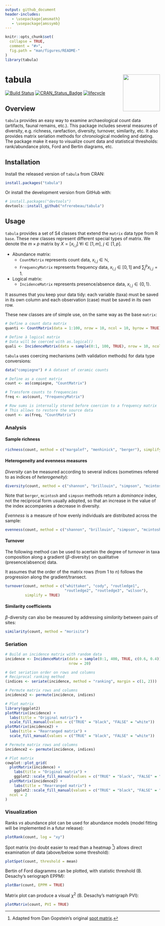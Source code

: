 ```yaml
---
output: github_document
header-includes:
   - \usepackage{amsmath}
   - \usepackage{amssymb}
---
```


<!-- README.md is generated from README.Rmd. Please edit that file -->

```r
knitr::opts_chunk$set(
  collapse = TRUE,
  comment = "#>",
  fig.path = "man/figures/README-"
)
library(tabula)
```

# tabula <img width=120px src="man/figures/logo.svg" align="right" />

[![Build Status](https://travis-ci.org/nfrerebeau/tabula.svg?branch=master)](https://travis-ci.org/nfrerebeau/tabula)
[![CRAN_Status_Badge](http://www.r-pkg.org/badges/version/tabula)](https://cran.r-project.org/package=tabula)
[![lifecycle](https://img.shields.io/badge/lifecycle-experimental-orange.svg)](https://www.tidyverse.org/lifecycle/#experimental)

## Overview

`tabula` provides an easy way to examine archaeological count data (artifacts, faunal remains, etc.). This package includes several measures of diversity, e.g. richness, rarefaction, diversity, turnover, similarity, etc. It also provides matrix seriation methods for chronological modeling and dating. The package make it easy to visualize count data and statistical thresholds: rank/abundance plots, Ford and Bertin diagrams, etc.

## Installation

Install the released version of `tabula` from CRAN:

```r
install.packages("tabula")
```

Or install the development version from GitHub with:

```r
# install.packages("devtools")
devtools::install_github("nfrerebeau/tabula")
```

## Usage

`tabula` provides a set of S4 classes that extend the `matrix` data type from R `base`. These new classes represent different special types of matrix. We denote the $m \times p$ matrix by $X = \left[ x_{i,j} \right] ~\forall i \in [1,m], ~j \in [1,p]$.

* Abundance matrix:
    * `CountMatrix` represents count data, $x_{i,j} \in \mathbb{N}$,
    * `FrequencyMatrix` represents frequency data, $x_{i,j} \in \left[ 0,1 \right]$ and ${\sum_{j}{}^{p}} x_{i,j} = 1$.
* Logical matrix:
    * `IncidenceMatrix` represents presence/absence data, $x_{i,j} \in \lbrace 0,1 \rbrace$.

It assumes that you keep your data tidy: each variable (taxa) must be saved in its own column and each observation (case) must be saved in its own row.

These new classes are of simple use, on the same way as the base `matrix`:

```r
# Define a count data matrix
quanti <- CountMatrix(data = 1:100, nrow = 10, ncol = 10, byrow = TRUE)

# Define à logical matrix
# Data will be coerced with as.logical()
quali <- IncidenceMatrix(data = sample(0:1, 100, TRUE), nrow = 10, ncol = 10)
```

`tabula` uses coercing mechanisms (with validation methods) for data type conversions:

```r
data("compiegne") # A dataset of ceramic counts

# Define as a count matrix
count <- as(compiegne, "CountMatrix")

# Transform counts to frequencies
freq <- as(count, "FrequencyMatrix")

# Row sums is internally stored before coercion to a frequency matrix
# This allows to restore the source data
count <- as(freq, "CountMatrix")
```

### Analysis

#### Sample richness

```r
richness(count, method = c("margalef", "menhinick", "berger"), simplify = TRUE)
```

#### Heterogeneity and evenness measures

*Diversity* can be measured according to several indices (sometimes refered to as indices of *heterogeneity*):

```r
diversity(count, method = c("shannon", "brillouin", "simpson", "mcintosh", "berger"), simplify = TRUE)
```

Note that `berger`, `mcintosh` and `simpson` methods return a *dominance* index, not the reciprocal form usually adopted, so that an increase in the value of the index accompanies a decrease in diversity.

*Evenness* is a measure of how evenly individuals are distributed across the sample:
```r
evenness(count, method = c("shannon", "brillouin", "simpson", "mcintosh"), simplify = TRUE)
```

#### Turnover

The following method can be used to acertain the degree of *turnover* in taxa composition along a gradient ($\beta$-diversity) on qualitative (presence/absence) data.

It assumes that the order of the matrix rows (from $1$ to $n$) follows the progression along the gradient/transect.

```r
turnover(count, method = c("whittaker", "cody", "routledge1",
                           "routledge2", "routledge3", "wilson"),
         simplify = TRUE)
```

#### Similarity coefficients

$\beta$-diversity can also be measured by addressing *similarity* between pairs of sites:

```r
similarity(count, method = "morisita")
```


### Seriation

```r
# Build an incidence matrix with random data
incidence <- IncidenceMatrix(data = sample(0:1, 400, TRUE, c(0.6, 0.4)),
                             nrow = 20)

# Get seriation order on rows and columns
# Reciprocal ranking method
(indices <- seriate(incidence, method = "ranking", margin = c(1, 2)))
```

```r
# Permute matrix rows and columns
incidence2 <- permute(incidence, indices)

# Plot matrix
library(ggplot2)
plotMatrix(incidence) + 
  labs(title = "Original matrix") +
  scale_fill_manual(values = c("TRUE" = "black", "FALSE" = "white"))
plotMatrix(incidence2) + 
  labs(title = "Rearranged matrix") +
  scale_fill_manual(values = c("TRUE" = "black", "FALSE" = "white"))
```

```r
# Permute matrix rows and columns
incidence2 <- permute(incidence, indices)

# Plot matrix
cowplot::plot_grid(
  plotMatrix(incidence) + 
    labs(title = "Original matrix") +
    ggplot2::scale_fill_manual(values = c("TRUE" = "black", "FALSE" = "white")),
  plotMatrix(incidence2) + 
    labs(title = "Rearranged matrix") +
    ggplot2::scale_fill_manual(values = c("TRUE" = "black", "FALSE" = "white")),
  ncol = 2
)
```

### Visualization

Ranks *vs* abundance plot can be used for abundance models (model fitting will be implemented in a futur release):
```r
plotRank(count, log = "xy")
```

Spot matrix (no doubt easier to read than a heatmap [^1]) allows direct examination of data (above/below some threshold):
```r
plotSpot(count, threshold = mean)
```

Bertin of Ford diagramms can be plotted, with statistic threshold (B. Desachy's seriograph EPPM):
```r
plotBar(count, EPPM = TRUE)
```

Matrix plot can produce a visual $\chi^2$ (B. Desachy's matrigraph PVI):
```r
plotMatrix(count, PVI = TRUE)
```

[^1]: Adapted from Dan Gopstein's original [spot matrix](https://dgopstein.github.io/articles/spot-matrix/).
